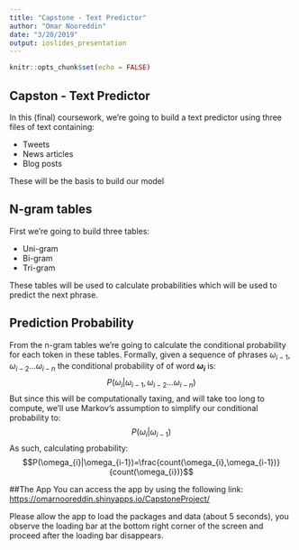 ```yaml
---
title: "Capstone - Text Predictor"
author: "Omar Nooreddin"
date: "3/20/2019"
output: ioslides_presentation
---
```


```r
knitr::opts_chunk$set(echo = FALSE)
```

## Capston - Text Predictor

In this (final) coursework, we're going to build a text predictor using three files of text containing:

- Tweets
- News articles
- Blog posts

These will be the basis to build our model

## N-gram tables
First we're going to build three tables:

- Uni-gram
- Bi-gram
- Tri-gram

These tables will be used to calculate probabilities which will be used to predict the next phrase.

## Prediction Probability
From the n-gram tables we're going to calculate the conditional probability for each token in these tables. Formally, given a sequence of phrases  $\omega_{i-1},\omega_{i-2}...\omega_{i-n}$ the conditional probability of of word ***$\omega_{i}$*** is:
$$P(\omega_{i}|\omega_{i-1},\omega_{i-2}...\omega_{i-n})$$
But since this will be computationally taxing, and will take too long to compute, we'll use Markov's assumption to simplify our conditional probability to:
$$P(\omega_{i}|\omega_{i-1})$$
As such, calculating probability:
$$P(\omega_{i}|\omega_{i-1})=\frac{count(\omega_{i},\omega_{i-1})}{count(\omega_{i})}$$

##The App
You can access the app by using the following link: [https://omarnooreddin.shinyapps.io/CapstoneProject/](https://omarnooreddin.shinyapps.io/CapstoneProject/)

Please allow the app to load the packages and data (about 5 seconds), you observe the loading bar at the bottom right corner of the screen and proceed after the loading bar disappears.
